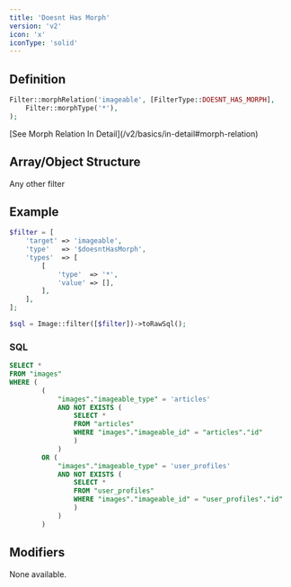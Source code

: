 ```yaml
---
title: 'Doesnt Has Morph'
version: 'v2'
icon: 'x'
iconType: 'solid'
---
```


## Definition
```php
Filter::morphRelation('imageable', [FilterType::DOESNT_HAS_MORPH],
    Filter::morphType('*'),
);
```

<Note>
    [See Morph Relation In Detail](/v2/basics/in-detail#morph-relation)
</Note>

## Array/Object Structure


<TypeParameterField type="$doesntHasMorph" />


<TargetParameterField />

<ParamField body="types" type="array,min:1" required>
</ParamField>

<ParamField body="types.*.type" type="string" required>
</ParamField>

<ParamField body="types.*.value" type="array">
</ParamField>

<ParamField body="types.*.value" type="array">
    Any other filter
</ParamField>

## Example

```php
$filter = [
    'target' => 'imageable',
    'type'   => '$doesntHasMorph',
    'types'  => [
        [
            'type'  => '*',
            'value' => [],
        ],
    ],
];
```

```php
$sql = Image::filter([$filter])->toRawSql();
```

### SQL

```sql
SELECT *
FROM "images"
WHERE (
		(
			"images"."imageable_type" = 'articles'
			AND NOT EXISTS (
				SELECT *
				FROM "articles"
				WHERE "images"."imageable_id" = "articles"."id"
				)
			)
		OR (
			"images"."imageable_type" = 'user_profiles'
			AND NOT EXISTS (
				SELECT *
				FROM "user_profiles"
				WHERE "images"."imageable_id" = "user_profiles"."id"
				)
			)
		)
```

## Modifiers

None available.
